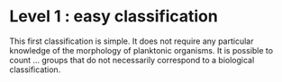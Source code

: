 # Level 1 : easy classification

This first classification is simple. It does not require any particular knowledge of the morphology of planktonic organisms. It is possible to count ... groups that do not necessarily correspond to a biological classification.

